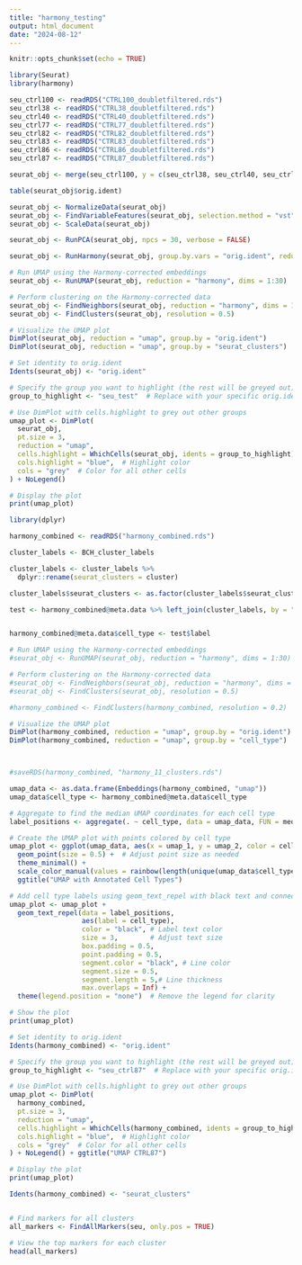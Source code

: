 ```yaml
---
title: "harmony_testing"
output: html_document
date: "2024-08-12"
---
```


```r
knitr::opts_chunk$set(echo = TRUE)
```

```r
library(Seurat)
library(harmony)

```

```r

seu_ctrl100 <- readRDS("CTRL100_doubletfiltered.rds")
seu_ctrl38 <- readRDS("CTRL38_doubletfiltered.rds")
seu_ctrl40 <- readRDS("CTRL40_doubletfiltered.rds")
seu_ctrl77 <- readRDS("CTRL77_doubletfiltered.rds")
seu_ctrl82 <- readRDS("CTRL82_doubletfiltered.rds")
seu_ctrl83 <- readRDS("CTRL83_doubletfiltered.rds")
seu_ctrl86 <- readRDS("CTRL86_doubletfiltered.rds")
seu_ctrl87 <- readRDS("CTRL87_doubletfiltered.rds")

```

```r

seurat_obj <- merge(seu_ctrl100, y = c(seu_ctrl38, seu_ctrl40, seu_ctrl77, seu_ctrl82, seu_ctrl83, seu_ctrl86, seu_ctrl87), add.cell.ids = c("CTRL100", "CTRL38", "CTRL40", "CTRL77", "CTRL82", "CTRL83", "CTRL86", "CTRL87"))

```


```r
table(seurat_obj$orig.ident)
```

```r

seurat_obj <- NormalizeData(seurat_obj)
seurat_obj <- FindVariableFeatures(seurat_obj, selection.method = "vst", nfeatures = 2000)
seurat_obj <- ScaleData(seurat_obj)

```

```r

seurat_obj <- RunPCA(seurat_obj, npcs = 30, verbose = FALSE)

```

```r

seurat_obj <- RunHarmony(seurat_obj, group.by.vars = "orig.ident", reduction.use = "pca", dims = 1:30)

```


```r

# Run UMAP using the Harmony-corrected embeddings
seurat_obj <- RunUMAP(seurat_obj, reduction = "harmony", dims = 1:30)

# Perform clustering on the Harmony-corrected data
seurat_obj <- FindNeighbors(seurat_obj, reduction = "harmony", dims = 1:30)
seurat_obj <- FindClusters(seurat_obj, resolution = 0.5)

# Visualize the UMAP plot
DimPlot(seurat_obj, reduction = "umap", group.by = "orig.ident")
DimPlot(seurat_obj, reduction = "umap", group.by = "seurat_clusters")

```

```r

# Set identity to orig.ident
Idents(seurat_obj) <- "orig.ident"

# Specify the group you want to highlight (the rest will be greyed out)
group_to_highlight <- "seu_test"  # Replace with your specific orig.ident value

# Use DimPlot with cells.highlight to grey out other groups
umap_plot <- DimPlot(
  seurat_obj,
  pt.size = 3,
  reduction = "umap", 
  cells.highlight = WhichCells(seurat_obj, idents = group_to_highlight), 
  cols.highlight = "blue",  # Highlight color
  cols = "grey"  # Color for all other cells
) + NoLegend()

# Display the plot
print(umap_plot)

```

```r

library(dplyr)
```


```r

harmony_combined <- readRDS("harmony_combined.rds")

```

```r

cluster_labels <- BCH_cluster_labels

cluster_labels <- cluster_labels %>%
  dplyr::rename(seurat_clusters = cluster)

cluster_labels$seurat_clusters <- as.factor(cluster_labels$seurat_clusters)

test <- harmony_combined@meta.data %>% left_join(cluster_labels, by = "seurat_clusters")


harmony_combined@meta.data$cell_type <- test$label


```



```r

# Run UMAP using the Harmony-corrected embeddings
#seurat_obj <- RunUMAP(seurat_obj, reduction = "harmony", dims = 1:30)

# Perform clustering on the Harmony-corrected data
#seurat_obj <- FindNeighbors(seurat_obj, reduction = "harmony", dims = 1:30)
#seurat_obj <- FindClusters(seurat_obj, resolution = 0.5)

#harmony_combined <- FindClusters(harmony_combined, resolution = 0.2)

# Visualize the UMAP plot
DimPlot(harmony_combined, reduction = "umap", group.by = "orig.ident")
DimPlot(harmony_combined, reduction = "umap", group.by = "cell_type")



#saveRDS(harmony_combined, "harmony_11_clusters.rds")
```

```r
umap_data <- as.data.frame(Embeddings(harmony_combined, "umap"))
umap_data$cell_type <- harmony_combined@meta.data$cell_type

# Aggregate to find the median UMAP coordinates for each cell type
label_positions <- aggregate(. ~ cell_type, data = umap_data, FUN = median)

# Create the UMAP plot with points colored by cell type
umap_plot <- ggplot(umap_data, aes(x = umap_1, y = umap_2, color = cell_type)) +
  geom_point(size = 0.5) +  # Adjust point size as needed
  theme_minimal() +
  scale_color_manual(values = rainbow(length(unique(umap_data$cell_type)))) +
  ggtitle("UMAP with Annotated Cell Types")

# Add cell type labels using geom_text_repel with black text and connecting lines
umap_plot <- umap_plot + 
  geom_text_repel(data = label_positions, 
                  aes(label = cell_type),
                  color = "black", # Label text color
                  size = 3,        # Adjust text size
                  box.padding = 0.5, 
                  point.padding = 0.5, 
                  segment.color = "black", # Line color
                  segment.size = 0.5, 
                  segment.length = 5,# Line thickness
                  max.overlaps = Inf) +
  theme(legend.position = "none")  # Remove the legend for clarity

# Show the plot
print(umap_plot)
```


```r


# Set identity to orig.ident
Idents(harmony_combined) <- "orig.ident"

# Specify the group you want to highlight (the rest will be greyed out)
group_to_highlight <- "seu_ctrl87"  # Replace with your specific orig.ident value

# Use DimPlot with cells.highlight to grey out other groups
umap_plot <- DimPlot(
  harmony_combined,
  pt.size = 3,
  reduction = "umap", 
  cells.highlight = WhichCells(harmony_combined, idents = group_to_highlight), 
  cols.highlight = "blue",  # Highlight color
  cols = "grey"  # Color for all other cells
) + NoLegend() + ggtitle("UMAP CTRL87")

# Display the plot
print(umap_plot)

```


```r

Idents(harmony_combined) <- "seurat_clusters"


# Find markers for all clusters
all_markers <- FindAllMarkers(seu, only.pos = TRUE)

# View the top markers for each cluster
head(all_markers)

```

